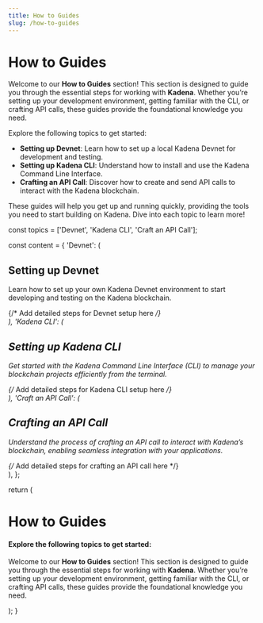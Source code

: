 ```yaml
---
title: How to Guides
slug: /how-to-guides
---
```



# How to Guides

Welcome to our **How to Guides** section! This section is designed to guide you through the essential steps for working with **Kadena**. Whether you’re setting up your development environment, getting familiar with the CLI, or crafting API calls, these guides provide the foundational knowledge you need.

<InteractiveSection />

Explore the following topics to get started:

- **Setting up Devnet**: Learn how to set up a local Kadena Devnet for development and testing.
- **Setting up Kadena CLI**: Understand how to install and use the Kadena Command Line Interface.
- **Crafting an API Call**: Discover how to create and send API calls to interact with the Kadena blockchain.

These guides will help you get up and running quickly, providing the tools you need to start building on Kadena. Dive into each topic to learn more!

  const topics = ['Devnet', 'Kadena CLI', 'Craft an API Call'];

  const content = {
    'Devnet': (
      <div>
        <h2>Setting up Devnet</h2>
        <p>Learn how to set up your own Kadena Devnet environment to start developing and testing on the Kadena blockchain.</p>
        {/* Add detailed steps for Devnet setup here */}
      </div>
    ),
    'Kadena CLI': (
      <div>
        <h2>Setting up Kadena CLI</h2>
        <p>Get started with the Kadena Command Line Interface (CLI) to manage your blockchain projects efficiently from the terminal.</p>
        {/* Add detailed steps for Kadena CLI setup here */}
      </div>
    ),
    'Craft an API Call': (
      <div>
        <h2>Crafting an API Call</h2>
        <p>Understand the process of crafting an API call to interact with Kadena’s blockchain, enabling seamless integration with your applications.</p>
        {/* Add detailed steps for crafting an API call here */}
      </div>
    ),
  };

  return (
    <div>
      <h1>How to Guides</h1>
      <h4>Explore the following topics to get started:</h4>
      <p>Welcome to our <strong>How to Guides</strong> section! This section is designed to guide you through the essential steps for working with <strong>Kadena</strong>. Whether you’re setting up your development environment, getting familiar with the CLI, or crafting API calls, these guides provide the foundational knowledge you need.</p>
      <InteractiveSection topics={topics} content={content} />
    </div>
  );
}